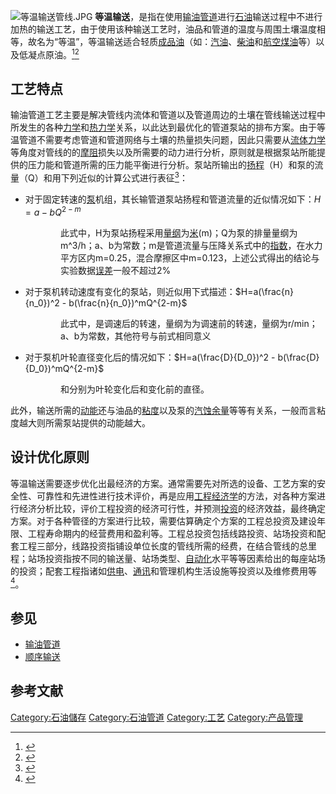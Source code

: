 [[File:等温输送管线.JPG|thumb]]
'''等温输送'''，是指在使用[[输油管道|输油管道]]进行[[石油|石油]]输送过程中不进行加热的输送工艺，由于使用该种输送工艺时，油品和管道的温度与周围土壤温度相等，故名为“等温”，等温输送适合轻质[[成品油|成品油]]（如：[[汽油|汽油]]、[[柴油|柴油]]和[[航空煤油|航空煤油]]等）以及低凝点原油。<ref>{{cite book | title=《原油管道输送技术》 | publisher=中国石化出版社 | author=黄春芳 | year=2005-04-01 | isbn=9787801644596}}</ref><ref>{{cite book | title=原油不加热等温输送工艺参数的计算模型 | publisher=西安石油大学学报（自然科学版） | author=黄正元 刘培培 | year=2005年9月 | location=西安石油大学石油工程学院}}</ref>

==工艺特点==
输油管道工艺主要是解决管线内流体和管道以及管道周边的土壤在管线输送过程中所发生的各种[[力学|力学]]和[[热力学|热力学]]关系，以此达到最优化的管道泵站的排布方案。由于等温管道不需要考虑管道和管道网络与土壤的热量损失问题，因此只需要从[[流体力学|流体力学]]等角度对管线的的[[摩阻|摩阻]]损失以及所需要的动力进行分析，原则就是根据泵站所能提供的压力能和管道所需的压力能平衡进行分析。泵站所输出的[[扬程|扬程]]（H）和泵的流量（Q）和用下列近似的计算公式{{Smallmath|f=  H=f(Q) }}进行表征<ref name="shuyouguandaoshejiyuguanli">{{cite book | title=《输油管道设计与管理》 | publisher=石油大学出版社 | author=杨筱蘅、张国忠 | year=1996年8月 | location=东营 | pages=P15—P22 | isbn=7-5636-0866-4}}</ref>：
*对于固定转速的[[泵|泵]]机组，其长输管道泵站扬程和管道流量的近似情况如下：<math> H=a - bQ^{2-m} </math>
::此式中，H为泵站扬程采用[[量纲|量纲]]为[[米_(单位)|米]](m)；Q为泵的排量量纲为m^3/h；a、b为常数；m是管道流量与压降关系式中的[[指数|指数]]，在水力平方区内m=0.25，混合摩擦区中m=0.123，上述公式得出的结论与实验数据[[误差|误差]]一般不超过2%
*对于泵机转动速度有变化的泵站，则近似用下式描述：<math> H=a(\frac{n}{n_0})^2 - b(\frac{n}{n_0})^mQ^{2-m} </math>
::此式中，{{Smallmath|f= n }}是调速后的转速，量纲为{{Smallmath|f= n_0 }}为调速前的转速，量纲为r/min；a、b为常数，其他符号与前式相同意义
*对于泵机叶轮直径变化后的情况如下：<math> H=a(\frac{D}{D_0})^2 - b(\frac{D}{D_0})^mQ^{2-m} </math>
::{{Smallmath|f= D }}和{{Smallmath|f= D_0 }}分别为叶轮变化后和变化前的直径。

此外，输送所需的[[动能|动能]]还与油品的[[粘度|粘度]]以及泵的[[汽蚀余量|汽蚀余量]]等等有关系，一般而言粘度越大则所需泵站提供的动能越大。

==设计优化原则==
等温输送需要逐步优化出最经济的方案。通常需要先对所选的设备、工艺方案的安全性、可靠性和先进性进行技术评价，再是应用[[工程经济学|工程经济学]]的方法，对各种方案进行经济分析比较，评价工程投资的经济可行性，并预测[[投资|投资]]的经济效益，最终确定方案。对于各种管径的方案进行比较，需要估算确定个方案的工程总投资及建设年限、工程寿命期内的经营费用和盈利等。工程总投资包括线路投资、站场投资和配套工程三部分，线路投资指铺设单位长度的管线所需的经费，在结合管线的总里程；站场投资指按不同的输送量、站场类型、[[自动化|自动化]]水平等等因素给出的每座站场的投资；配套工程指诸如[[供电|供电]]、[[通讯|通讯]]和管理机构生活设施等投资以及维修费用等<ref name="shuyouguandaoshejiyuguanli2">{{cite book | title=《输油管道设计与管理》 | publisher=石油大学出版社 | author=杨筱蘅、张国忠 | year=1996年8月 | location=东营 | pages=P42—P43 | isbn=7-5636-0866-4}}</ref>。

==参见==
*[[输油管道|输油管道]]
*[[顺序输送|顺序输送]]
==参考文献==
{{reflist|1}}

[[Category:石油儲存|Category:石油儲存]]
[[Category:石油管道|Category:石油管道]]
[[Category:工艺|Category:工艺]]
[[Category:产品管理|Category:产品管理]]